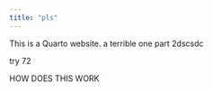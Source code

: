 ```yaml
---
title: "pls"
---
```


This is a Quarto website. a terrible one part 2dscsdc

try 72

HOW DOES THIS WORK